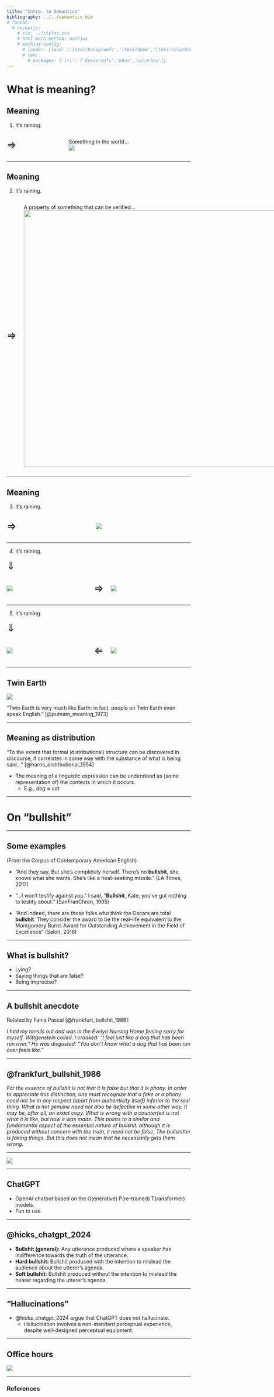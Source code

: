 ```yaml
---
title: "Intro. to Semantics"
bibliography: ../../semantics.bib
# format:
  # revealjs:
    # css: ../styles.css
    # html-math-method: mathjax
    # mathjax-config:
      # loader: {load: ['[tex]/bussproofs','[tex]/bbox','[tex]/colorbox']}
      # tex:
        # packages: {'[+]': ['bussproofs','bbox','colorbox']}
---
```


# What is meaning?

## Meaning

(@ex-raining) It's raining.

::: {.fragment}
::: {style="display: grid; grid-template-columns: 1fr auto 1fr; align-items: center; gap: 20px;"}
<span style="font-size: 2em;">⇒</span>

Something in the world...<br>
![](images/raining.jpg)
:::
:::

---

## Meaning

::: {.nonincremental}
(@ex-raining) It's raining.

::: {style="display: grid; grid-template-columns: 1fr auto 1fr; align-items: center; gap: 20px;"}
<span style="font-size: 2em;">⇒</span>

A property of something that can be verified...<br>
![](images/verificationism.jpg){width=700}
:::
:::

---

## Meaning

::: {.nonincremental}
(@ex-raining) It's raining.

::: {style="display: grid; grid-template-columns: 1fr auto 1fr; align-items: center; gap: 20px;"}
<span style="font-size: 2em;">⇒</span>

![](images/brain.webp)
:::
:::

---

::: {.nonincremental}
(@ex-raining) It's raining.

<span style="font-size: 2em;">⇓</span><br>

::: {style="display: grid; grid-template-columns: 1fr auto 1fr; align-items: center; gap: 20px;"}
![](images/brain.webp)

<span style="font-size: 2em;">⇒</span>

![](images/raining.jpg)
:::
:::

---

::: {.nonincremental}
(@ex-raining) It's raining.

<span style="font-size: 2em;">⇓</span><br>

::: {style="display: grid; grid-template-columns: 1fr auto 1fr; align-items: center; gap: 20px;"}
![](images/raining.jpg)

<span style="font-size: 2em;">⇐</span>

![](images/brain.webp)
:::
:::

---

## Twin Earth

![](images/twin_earths.jpg)

"Twin Earth is very much like Earth: in fact, people on Twin Earth even speak English." [@putnam_meaning_1973]

---

## Meaning as distribution

"To the extent that formal (distributional) structure  can be discovered in discourse, it correlates in some way with the substance of what is being said..." [@harris_distributional_1954]

- The meaning of a linguistic expression can be understood as (some representation of) the contexts in which it occurs.
  - E.g., *dog* ≈ *cat*

---

# On "bullshit"

---

## Some examples

(From the Corpus of Contemporary American English)

- "And they say, But she's completely herself. There's no **bullshit**, she knows what she wants. She's like a heat-seeking missile." (LA Times, 2017)

- "...I won't testify against you." I said, "**Bullshit**, Kate, you've got nothing to testify about." (SanFranChron, 1995)

- "And indeed, there are those folks who think the Oscars are total **bullshit**. They consider the award to be the real-life equivalent to the Montgomery Burns Award for Outstanding Achievement in the Field of Excellence" (Salon, 2016)

---

## What is bullshit?

- Lying?
- Saying things that are false?
- Being imprecise?

---

## A bullshit anecdote

Related by Fania Pascal [@frankfurt_bullshit_1986]:

*I had my tonsils out and was in the Evelyn Nursing Home feeling sorry for myself.
Wittgenstein called.
I croaked:
"I feel just  like a dog that has been run over."
He was disgusted:
"You don't know what a dog that has been run over feels like."*

---

## @frankfurt_bullshit_1986

*For the essence of bullshit is not that it is false but that it is phony.
In order to appreciate this distinction, one must recognize that a fake or a phony need not be in any respect (apart from authenticity itself) inferior to the real thing.
What is not genuine need not also be defective in some other way.
It may be, after all, an exact copy.
What is wrong with a counterfeit is not what it is like, but how it was made.
This points to a similar and fundamental aspect of the essential nature of bullshit:
although it is produced without concern with the truth, it need not be false.
The bullshitter is faking things.
But this does not mean that he necessarily gets them wrong.*

---

![](images/chatgpt_bs.png)

---

## ChatGPT

- OpenAI chatbot based on the G(enerative) P(re-trained) T(ransformer) models.
- Fun to use.

---

## @hicks_chatgpt_2024

- **Bullshit (general):**
  Any utterance produced where a speaker has indifference towards the truth of the utterance.
- **Hard bullshit:**
  Bullshit produced with the intention to mislead the audience about the utterer’s agenda.
- **Soft bullshit:**
  Bullshit produced without the intention to mislead the hearer regarding the utterer’s agenda.

---

## "Hallucinations"

- @hicks_chatgpt_2024 argue that ChatGPT does not hallucinate.
  - Hallucination involves a non-standard perceptual experience, despite well-designed perceptual equipment.

---

## Office hours

![](images/w2m.png){fig-align="center"}

---

### References
